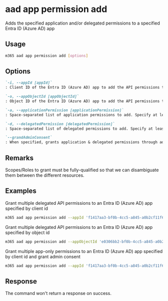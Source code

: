 
# aad app permission add

Adds the specified application and/or delegated permissions to a specified Entra ID (Azure AD) app

## Usage

```sh
m365 aad app permission add [options]
```

## Options

```md definition-list
`-i, --appId [appId]`
: Client ID of the Entra ID (Azure AD) app to add the API permissions to. Specify `appId` or `appObjectId` but not both.

`-o, --appObjectId [appObjectId]`
: Object ID of the Entra ID (Azure AD) app to add the API permissions to. Specify `appId` or `appObjectId` but not both.

`-a, --applicationPermission [applicationPermission]`
: Space-separated list of application permissions to add. Specify at least `applicationPermission` or `delegatedPermission`.

`-d, --delegatedPermission [delegatedPermission]`
: Space-separated list of delegated permissions to add. Specify at least `applicationPermission` or `delegatedPermission`.

`--grandAdminConsent`
: When specified, grants application & delegated permissions through admin consent.
```

<Global />

## Remarks

Scopes/Roles to grant must be fully-qualified so that we can disambiguate them between the different resources.

## Examples

Grant multiple delegated API permissions to an Entra ID (Azure AD) app specified by client id

```sh
m365 aad app permission add --appId 'f1417aa3-bf0b-4cc5-a845-a0b2cf11f690' --delegatedPermission 'https://management.azure.com/user_impersonation https://service.flow.microsoft.com/Flows.Read.All https://graph.microsoft.com/Agreement.Read.All'
```

Grant multiple delegated API permissions to an Entra ID (Azure AD) app specified by object id

```sh
m365 aad app permission add --appObjectId 'e0306bb2-bf0b-4cc5-a845-a0b2cf11f690' --delegatedPermission 'https://management.azure.com/user_impersonation https://service.flow.microsoft.com/Flows.Read.All https://graph.microsoft.com/Agreement.Read.All'
```

Grant multiple app-only permissions to an Entra ID (Azure AD) app specified by client id and grant admin consent

```sh
m365 aad app permission add --appId 'f1417aa3-bf0b-4cc5-a845-a0b2cf11f690' --applicationPermission 'https://graph.microsoft.com/Sites.FullControl.All https://microsoft.sharepoint-df.com/Sites.FullControl.All' --grandAdminConsent
```

## Response

The command won't return a response on success.